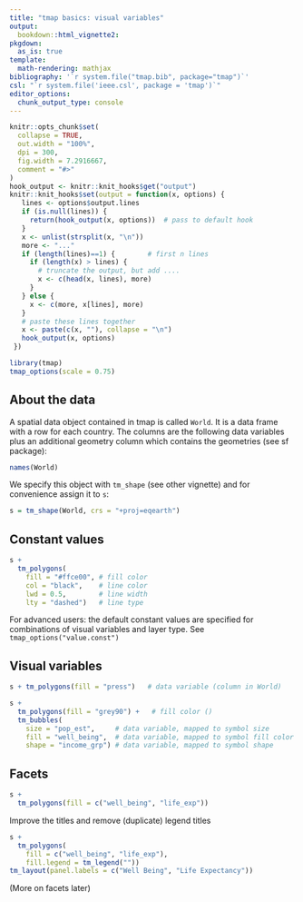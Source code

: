 ```yaml
---
title: "tmap basics: visual variables"
output: 
  bookdown::html_vignette2:
pkgdown:
  as_is: true
template:
  math-rendering: mathjax
bibliography: '`r system.file("tmap.bib", package="tmap")`'
csl: "`r system.file('ieee.csl', package = 'tmap')`"
editor_options: 
  chunk_output_type: console
---
```


```r
knitr::opts_chunk$set(
  collapse = TRUE,
  out.width = "100%",
  dpi = 300,
  fig.width = 7.2916667,
  comment = "#>"
)
hook_output <- knitr::knit_hooks$get("output")
knitr::knit_hooks$set(output = function(x, options) {
   lines <- options$output.lines
   if (is.null(lines)) {
     return(hook_output(x, options))  # pass to default hook
   }
   x <- unlist(strsplit(x, "\n"))
   more <- "..."
   if (length(lines)==1) {        # first n lines
     if (length(x) > lines) {
       # truncate the output, but add ....
       x <- c(head(x, lines), more)
     }
   } else {
     x <- c(more, x[lines], more)
   }
   # paste these lines together
   x <- paste(c(x, ""), collapse = "\n")
   hook_output(x, options)
 })

```


```r
library(tmap)
tmap_options(scale = 0.75)
```



## About the data

A spatial data object contained in tmap is called `World`. It is a data frame with a row for each country. The columns are the following data variables plus an additional geometry column which contains the geometries (see sf package):

```r
names(World)
```

We specify this object with `tm_shape` (see other vignette) and for convenience assign it to `s`:

```r
s = tm_shape(World, crs = "+proj=eqearth")
```


## Constant values

```r
s + 
  tm_polygons(
    fill = "#ffce00", # fill color
    col = "black",    # line color
    lwd = 0.5,        # line width
    lty = "dashed")   # line type
```

For advanced users: the default constant values are specified for combinations of visual variables and layer type. See `tmap_options("value.const")`

## Visual variables


```r
s + tm_polygons(fill = "press")   # data variable (column in World)
```


```r
s + 
  tm_polygons(fill = "grey90") +   # fill color ()
  tm_bubbles(
    size = "pop_est",     # data variable, mapped to symbol size
    fill = "well_being",  # data variable, mapped to symbol fill color
    shape = "income_grp") # data variable, mapped to symbol shape

```

## Facets

```r
s + 
  tm_polygons(fill = c("well_being", "life_exp"))
```

Improve the titles and remove (duplicate) legend titles

```r
s + 
  tm_polygons(
    fill = c("well_being", "life_exp"),
    fill.legend = tm_legend(""))
tm_layout(panel.labels = c("Well Being", "Life Expectancy"))
```

(More on facets later)

